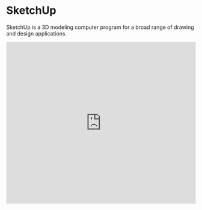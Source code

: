 
# SketchUp

SketchUp is a 3D modeling computer program for a broad range of drawing and design applications.

<Bleed>
  <iframe
    width="100%"
    height="430"
    src="https://www.youtube.com/embed/B8_oo0wxKB8"
    frameborder="0"
    allow="accelerometer; autoplay; clipboard-write; encrypted-media; gyroscope; picture-in-picture"
    allowfullscreen
  />
</Bleed>


<Callout type="warning" emoji="⚠️">
  SketchUp runs best of a device with a mouse and keyboard, and within a modern browser such as Firefox or Chrome. Full system requirements are available below.
</Callout>

For anything spatial or architectural, where exact measurements are needed to create your model, SketchUp is a great tool to use.

***

**Supported filetypes** - STL (best for 3D printing), DAE ,SKP, DWG, DXF, JPG + PNG (for textures and images)

**Minimum system requirements** - At least 4GB of RAM. At least 700 MB of available hard-disk space. Intel HD or similar graphics card with at least 512 MB video memory

[Open SketchUp](https://sketchup.com/products/sketchup-for-schools)